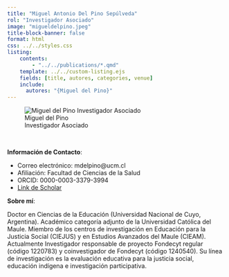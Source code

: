 ```yaml
---
title: "Miguel Antonio Del Pino Sepúlveda"
rol: "Investigador Asociado"
image: "migueldelpino.jpeg"
title-block-banner: false
format: html
css: ../../styles.css
listing:
    contents:
        - "../../publications/*.qmd"
    template: ../../custom-listing.ejs
    fields: [title, autores, categories, venue]
    include:
      autores: "{Miguel del Pino}"
---
```


::: {.profile-image}
![Miguel del Pino<br> Investigador Asociado](migueldelpino.jpeg "Miguel del Pino")
:::
<br>

**Información de Contacto**:

- Correo electrónico: mdelpino@ucm.cl
- Afiliación: Facultad de Ciencias de la Salud
- ORCID: 0000-0003-3379-3994
- [Link de Scholar](https://scholar.google.com/citations?user=BDKOjTAAAAAJ&hl=en&oi=ao)

**Sobre mí**:

Doctor en Ciencias de la Educación (Universidad Nacional de Cuyo, Argentina). Académico categoría adjunto de la Universidad Católica del Maule.  Miembro de los centros de investigación en Educación para la Justicia Social (CIEJUS) y en Estudios Avanzados del Maule (CIEAM). Actualmente Investigador responsable de proyecto Fondecyt regular (código 1220783) y coinvestigador de Fondecyt (código 1240540). Su línea de investigación es la evaluación educativa para la justicia social, educación indígena e investigación participativa.
